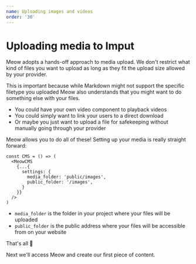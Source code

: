 ```yaml
---
name: Uploading images and videos
order: '30'
---
```

# Uploading media to Imput

Meow adopts a hands-off approach to media upload. We don't restrict what kind of files you want to upload as long as they fit the upload size allowed by your provider.

This is important because while Markdown might not support the specific filetype you uploaded Meow also understands that you might want to do something else with your files.

- You could have your own video component to playback videos
- You could simply want to link your users to a direct download
- Or maybe you just want to upload a file for safekeeping without manually going through your provider

Meow allows you to do all of these! Setting up your media is really straight forward:

```tsx
const CMS = () => (
  <MeowCMS
    {...{
      settings: {
        media_folder: 'public/images',
        public_folder: '/images',
      }
    }}
  />
)
```

- `media_folder` is the folder in your project where your files will be uploaded
- `public_folder` is the public address where your files will be accessible from on your website

That's all 🎉

Next we'll access Meow and create our first piece of content.

